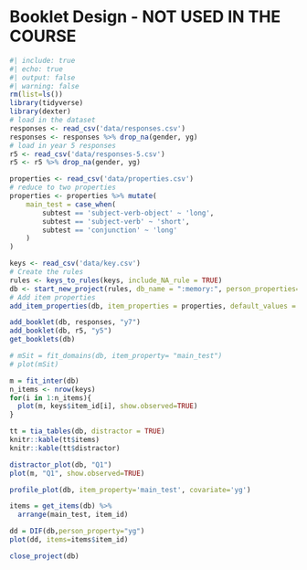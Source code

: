 # Booklet Design - NOT USED IN THE COURSE
```r
#| include: true
#| echo: true
#| output: false
#| warning: false
rm(list=ls())
library(tidyverse)
library(dexter)
# load in the dataset
responses <- read_csv('data/responses.csv')
responses <- responses %>% drop_na(gender, yg)
# load in year 5 responses
r5 <- read_csv('data/responses-5.csv')
r5 <- r5 %>% drop_na(gender, yg)

properties <- read_csv('data/properties.csv')
# reduce to two properties
properties <- properties %>% mutate(
    main_test = case_when(
        subtest == 'subject-verb-object' ~ 'long',
        subtest == 'subject-verb' ~ 'short',
        subtest == 'conjunction' ~ 'long'
    )
)

keys <- read_csv('data/key.csv')
# Create the rules
rules <- keys_to_rules(keys, include_NA_rule = TRUE)
db <- start_new_project(rules, db_name = ":memory:", person_properties=list(gender="unknown",yg="unknown"))
# Add item properties
add_item_properties(db, item_properties = properties, default_values = NULL)

add_booklet(db, responses, "y7") 
add_booklet(db, r5, "y5") 
get_booklets(db)


```

```r

# mSit = fit_domains(db, item_property= "main_test")
# plot(mSit)

m = fit_inter(db)
n_items <- nrow(keys)
for(i in 1:n_items){
  plot(m, keys$item_id[i], show.observed=TRUE)
}

tt = tia_tables(db, distractor = TRUE)
knitr::kable(tt$items)
knitr::kable(tt$distractor)

distractor_plot(db, "Q1")
plot(m, "Q1", show.observed=TRUE)

profile_plot(db, item_property='main_test', covariate='yg')

items = get_items(db) %>%
  arrange(main_test, item_id)

dd = DIF(db,person_property="yg")
plot(dd, items=items$item_id)

```

```r
close_project(db)
```